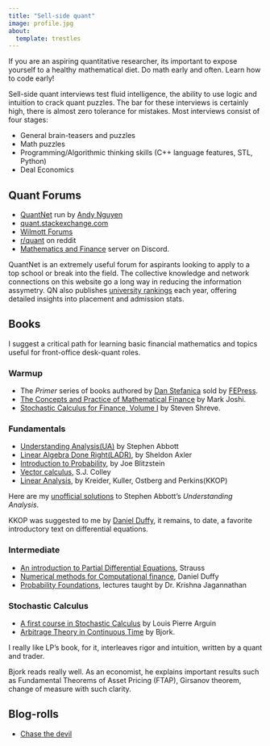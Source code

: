 ```yaml
---
title: "Sell-side quant"
image: profile.jpg
about:
  template: trestles
---
```


If you are an aspiring quantitative researcher, its important to expose yourself to a healthy mathematical diet. Do math early and often. Learn how to code early!

Sell-side quant interviews test fluid intelligence, the ability to use logic and intuition to crack quant puzzles. The bar for these interviews is certainly high, there is almost zero tolerance for mistakes. Most interviews consist of four stages:

- General brain-teasers and puzzles
- Math puzzles
- Programming/Algorithmic thinking skills (C++ language features, STL, Python)
- Deal Economics

## Quant Forums 

- [QuantNet](https://quantnet.com/) run by [Andy Nguyen](https://www.linkedin.com/in/nguyenandy/)
- [quant.stackexchange.com](https://quant.stackexchange.com/)
- [Wilmott Forums](https://forum.wilmott.com/)
- [r/quant](https://www.reddit.com/r/quant/) on reddit
- [Mathematics and Finance](https://discord.gg/vqat3fjeJ4) server on Discord.

QuantNet is an extremely useful forum for aspirants looking to apply to a top school or break into the field. The collective knowledge and network connections on this website go a long way in reducing the information assymetry. QN also publishes [university rankings](https://quantnet.com/mfe-programs-rankings/) each year, offering detailed insights into placement and admission stats.

## Books

I suggest a critical path for learning basic financial mathematics and topics useful for front-office desk-quant roles.

### Warmup

- The *Primer* series of books authored by [Dan Stefanica](https://www.linkedin.com/in/danstefanica/) sold by [FEPress](https://www.fepress.org/). 
- [The Concepts and Practice of Mathematical Finance](https://www.amazon.co.uk/Concepts-Practice-Mathematical-Finance-Mathematics/dp/B00NBKTGPG/ref=sr_1_2?crid=397JVNVR3MMNA&dib=eyJ2IjoiMSJ9.bhcIN-h8O58E0LX-LcQanTMTvCsP81SewjvCLPGv7n9x_rlgz1_tQ0weUSmCh8iDkI9CrxR0M_qkz7n1E1t7dk26r9as6UV1BgB0fmNQCH4FfoBEoxT4swQNVjpmNtBWWyq1b00FKbgMs8O5D9KjnuaBFobLJUDsxY3dIqrslg1WPSjYiXwejWXuIDvhdb3enrl0_QeTADay4P-MxX1I4A.kftwqhGAo3x5rNOtgh5hQMaJhh_ANU6fmzHMGsQPA9g&dib_tag=se&keywords=mark+joshi&qid=1747499388&sprefix=Mark+Joshi%2Caps%2C69&sr=8-2) by Mark Joshi.
- [Stochastic Calculus for Finance, Volume I](https://www.amazon.co.uk/Stochastic-Calculus-Finance-Binomial-Textbooks/dp/0387249680) by Steven Shreve.


### Fundamentals

- [Understanding Analysis(UA)](https://www.amazon.co.uk/Understanding-Analysis-Undergraduate-Texts-Mathematics/dp/1493927116) by Stephen Abbott
- [Linear Algebra Done Right(LADR)](https://www.amazon.co.uk/Linear-Algebra-Right-Undergraduate-Mathematics/dp/3031410254/ref=sr_1_1?crid=1GOHV7D8P3A4H&dib=eyJ2IjoiMSJ9.DmzIIr_k2TE1ZpynpYrRYWslxijDaHNa7VS6HNybHy_PZgfJQ-koG7fXX9MB1DLVOVAorO-JF8SFZzk1tBb7rOuRVo_arCht5_ivDxss_TE.7JxPl_YMga1pRy_4iWqyZY8emGG_ONXGkKzmohQ0bC8&dib_tag=se&keywords=linear+algebra+done+right+by+sheldon+axler&qid=1747426518&sprefix=Linear+Algebra+done+right%2Caps%2C72&sr=8-1), by Sheldon Axler
- [Introduction to Probability](https://www.amazon.co.uk/Introduction-Probability-Chapman-Statistical-Science/dp/1138369918/ref=sr_1_1?crid=OWX3F9QJTE1Z&dib=eyJ2IjoiMSJ9.r9c6SbhN4HF8-_4qdahb9ZkwtpZvJAW5RDGrXt8zWNJW9N_vMv0oz8lb78rgnOEiOoqwNCcop_1AJc6LkQP6Lg.mFg5HAIMfzJTZtx6j57onWoXAwfPup8dewp3bKUY1zg&dib_tag=se&keywords=Introduction+to+probability+and+statistics+by+Joe+Blitzstein&qid=1747426554&sprefix=introduction+to+probability+and+statistics+by+joe+blitzstein%2Caps%2C101&sr=8-1), by Joe Blitzstein
- [Vector calculus](https://www.amazon.co.uk/Vector-Calculus-Susan-J-Colley/dp/0131858742/ref=sr_1_10?crid=YCVDLRKX1UQE&dib=eyJ2IjoiMSJ9.mQ6rWEh798uxknHgBFcYmm5wzN00P015g3grj5A-D8iZuG54gAiIe_n9I9nXD98dqq7-VkdhQXYTUovw1XeSCjsx6IrTwEz54S27fbR59E7rKVBmyDr5bIJwfFzmXxbMwZzIfRUCMKPkbNntrlL-XCami7kMJh_dNFxfYR_rhRUMlHQ_GsMo3BfsIVw7oJ_rzW7vqTq0AYFE8ya3x5udjRvS89LLC2aKBoagy6ZPGFg.nFGNxetqhu5CvqA8g2jqa4BfHGDZZ4ebCoRvUSockVA&dib_tag=se&keywords=vector+calculus&qid=1747426592&sprefix=vector+calculus+%2Caps%2C132&sr=8-10), S.J. Colley
- [Linear Analysis](https://www.scribd.com/document/378402156/203672883-Kreider-Introduction-to-Linear-Analysis-pdf), by Kreider, Kuller, Ostberg and Perkins(KKOP)

Here are my [unofficial solutions](https://github.com/quasar-chunawala/real-analysis) to  Stephen Abbott's *Understanding Analysis*. 

KKOP was suggested to me by [Daniel Duffy](https://www.linkedin.com/in/daniel-j-duffy-phd-a6ab3912/), it remains, to date, a favorite introductory text on differential equations. 

### Intermediate

- [An introduction to Partial Differential Equations](https://www.amazon.co.uk/Partial-Differential-Equations-Walter-Strauss/dp/0470054565), Strauss
- [Numerical methods for Computational finance](https://www.amazon.co.uk/Numerical-Methods-Computational-Finance-Differential/dp/1119719674/ref=asc_df_1119719674?mcid=f23fcebb9df63c16bce9274c432d53e6&hvocijid=14861566480621864854-1119719674-&hvexpln=74&tag=googshopuk-21&linkCode=df0&hvadid=696285193871&hvpos=&hvnetw=g&hvrand=14861566480621864854&hvpone=&hvptwo=&hvqmt=&hvdev=c&hvdvcmdl=&hvlocint=&hvlocphy=1006993&hvtargid=pla-2281435176658&psc=1&gad_source=1), Daniel Duffy
- [Probability Foundations](https://www.youtube.com/watch?v=_FTYrQtrDps), lectures taught by Dr. Krishna Jagannathan

### Stochastic Calculus

- [A first course in Stochastic Calculus](https://www.amazon.co.uk/Course-Stochastic-Calculus-Applied-Undergraduate/dp/1470464888) by Louis Pierre Arguin
- [Arbitrage Theory in Continuous Time](https://www.amazon.co.uk/Arbitrage-Theory-Continuous-Oxford-Finance/dp/0198851618/ref=sr_1_1?crid=1F6V3IL469WWT&dib=eyJ2IjoiMSJ9.vE00KIRWxBln9jZ27mMlMzT_3HHqRBteplNra0_ysjWl7vpubsVd9rTlE4hmlEgWdxWo-yONOxVdMkeZhiZ7U1eSw7K60mSjWSN4l4MI64ynR0K6IyW-KMwJ-GlgPB3p.LQqQ_DAn3-E9dX17QeOztOqrPIQ1QpUSC0-LGTVjlLs&dib_tag=se&keywords=Arbitrage+Pricing+in+COntinuous+time&qid=1747499743&s=books&sprefix=arbitrage+pricing+in+continuous+time%2Cstripbooks%2C56&sr=1-1) by Bjork.

I really like LP's book, for it, interleaves rigor and intuition, written by a quant and trader.

Bjork reads really well. As an economist, he explains important results such as Fundamental Theorems of Asset Pricing (FTAP), Girsanov theorem, change of measure with such clarity.

## Blog-rolls

- [Chase the devil](https://chasethedevil.github.io/)

